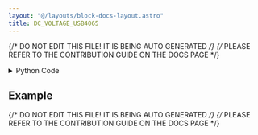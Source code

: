 ```yaml
---
layout: "@/layouts/block-docs-layout.astro"
title: DC_VOLTAGE_USB4065
---
```


{/* DO NOT EDIT THIS FILE! IT IS BEING AUTO GENERATED */}
{/* PLEASE REFER TO THE CONTRIBUTION GUIDE ON THE DOCS PAGE */}


<PythonDocsDisplay docstring={docstring} />

<details>
<summary>Python Code</summary>

```python
from flojoy import flojoy, DataContainer, Scalar
from flojoy.connection_manager import DeviceConnectionManager
from typing import Optional, Literal
import nidmm


@flojoy(deps={"nidmm": "1.4.6"})
def DC_VOLTAGE_USB4065(
    NI_address: str = "Dev1",
    digits: Literal["4.5", "5.5", "6.5"] = "5.5",
    voltage_limit: Literal["0.1", "1", "10", "100", "300"] = "10",
    default: Optional[DataContainer] = None,
) -> Scalar:
    """The DC_VOLTAGE_USB4065 node reads the DC voltage from a USB-4065.

    The USB-4065 is a NI (National Instruments) multimeter. It is possible that
    the node will work with other NI DMMs (digital multimeters) such as the
    4070 and 4080 series.

    This instrument will likely only be compatible with Windows systems due to
    NI driver availablity. To use the instrument you must install the runtime:

    https://www.ni.com/en/support/downloads/drivers/download.ni-dmm.html

    You must also find the address/resource name for the instrument. You can
    find this using the NI MAX programming which can be downloaded when
    installing the drivers.

    Parameters
    ----------
    NI_address: str
        The NI instrument address for the instrument (e.g. 'Dev0', 'Dev1').
    digits: str
        The accuracy of the reading in digits. Lower values are faster.
    voltage_limit: str
        The maximum voltage to allow, in Volts.

    Returns
    -------
    DataContainer
        Scalar: The DC voltage reading.
    """

    connection = DeviceConnectionManager.get_connection(NI_address)
    session = connection.get_handle()

    session.configure_measurement_digits(
        nidmm.Function.DC_VOLTS,
        range=float(voltage_limit),
        resolution_digits=float(digits),
    )

    reading = session.read()

    return Scalar(c=reading)

```

[Find this Flojoy Block on GitHub](https://github.com/flojoy-ai/blocks/blob/main/blocks/IO/INSTRUMENTS/MULTIMETERS/NI/USB_4065/BASIC/DC_VOLTAGE_USB4065/DC_VOLTAGE_USB4065.py)

</details>

## Example

<GetHelpWidget />

<AppDisplay app={app} blockName="DC_VOLTAGE_USB4065" client:visible />



{/* DO NOT EDIT THIS FILE! IT IS BEING AUTO GENERATED */}
{/* PLEASE REFER TO THE CONTRIBUTION GUIDE ON THE DOCS PAGE */}
